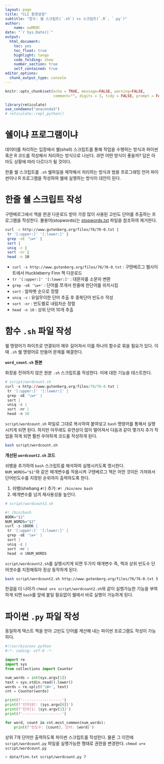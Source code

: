 ```yaml
---
layout: page
title: "CLI 환경설정"
subtitle: "함수: 쉘 스크립트(`.sh`) vs 스크립트(`.R`, `.py`)"
author:
    name: xwMOOC
date: "`r Sys.Date()`"
output:
  html_document: 
    toc: yes
    toc_float: true
    highlight: tango
    code_folding: show
    number_section: true
    self_contained: true
editor_options: 
  chunk_output_type: console
---
```


```r
knitr::opts_chunk$set(echo = TRUE, message=FALSE, warning=FALSE,
                      comment="", digits = 3, tidy = FALSE, prompt = FALSE, fig.align = 'center')

library(reticulate)
use_condaenv("anaconda3")
# reticulate::repl_python()
```

# 쉘이냐 프로그램이냐 {#shell-program}

데이터를 처리하는 입장에서 쉘(shell) 스크립트를 통해 작업을 수행하는 방식과 파이썬 혹은 R 코드를 작성해서 처리하는 방식으로 나뉜다. 과연 어떤 방식이 좋을까? 답은 아마도 상황에 따라 다르다가 될 것이다.

한줄 쉘 스크립트를 `.sh` 쉘파일을 제작해서 처리하는 방식과 범용 프로그래밍 언어 파이썬이나 R 프로그램을 작성하여 쉘에 실행하는 방식이 대안이 된다.

# 한줄 쉘 스크립트 작성 {#shell-program-oneline}

구텐베르그에서 책을 한권 다운로드 받아 가장 많이 사용된 고빈도 단어를 추출하는 프로그램을 작성한다.
불용어(stopwords)는 [stopwords.txt](https://gist.github.com/larsyencken/1440509) 파일을 참조하여 제거한다.

```bash
curl -s http://www.gutenberg.org/files/76/76-0.txt |
 tr '[:upper:]' '[:lower:]' | 
 grep -oE '\w+' |
 sort |                       
 uniq -c |                    
 sort -nr |                   
 head -n 10  
```

- `curl -s http://www.gutenberg.org/files/76/76-0.txt` : 구텐베르그 웹사이트에서 Huckleberry Finn 책 다운로드
- `tr '[:upper:]' '[:lower:]'` : 대문자를 소문자 변환 
- `grep -oE '\w+'` : 단어를 쪼개서 한줄에 한단어를 위치시킴             
- `sort` :  알파벳 순으로 정렬
- `uniq -c` : 유일무이한 단어 추출 후 중복단어 빈도수 작성                   
- `sort -nr` : 빈도별로 내림차순 정렬
- `head -n 10` : 상위 단어 10개 추출

# 함수 `.sh` 파일 작성 {#shell-program-oneline2sh}

쉘 명령어가 파이프로 연결되어 매우 길어져서 이를 하나의 함수로 묶을 필요가 있다.
이때 `.sh` 쉘 명령어로 만들어 문제를 해결한다.

<div class = "row">
  <div class = "col-md-6">

**`word_count.sh` 원본**

화장을 전혀하지 않은 원본 `.sh` 스크립트를 작성한다.
이에 대한 기능을 테스트한다.

```r
# script/wordcount.sh
curl -s http://www.gutenberg.org/files/76/76-0.txt |
 tr '[:upper:]' '[:lower:]' | 
 grep -oE '\w+' |
 sort |                       
 uniq -c |                    
 sort -nr |                   
 head -n 10  
```

`script/wordcount.sh` 파일로 그대로 복사하여 붙여넣고 `bash` 명령어를 통해서 실행시키게 되면 된다. 하지만 아무래도 유연성이 많이 떨어져서 다음과 같이 몇가지 추가 작업을 하게 되면 훨씬 우아하게 코드를 작성하게 된다.

```bash
bash script/wordcount.sh
```


  </div>
  <div class = "col-md-6">
**개선된 `wordcount2.sh` 코드**

쉬뱅을 추가하여 `bash` 스크립트를 해석하여 실행시키도록 명시한다.
`NUM_WORDS="$1"`와 같은 매개변수를 적용시켜 구텐베르그 책은 어떤 것이든 가져와서 단어빈도수를 지정된 순위까지 출력하도록 한다.

1. 쉬뱅(shebang `#!`) 추가: `#! /bin/env bash`
1. 매개변수를 넘겨 재사용성을 높인다.

```r
# script/wordcount2.sh

#! /bin/bash
BOOK="$1"
NUM_WORDS="$2"
curl -s $BOOK |
 tr '[:upper:]' '[:lower:]' | 
 grep -oE '\w+' |
 sort |                       
 uniq -c |                    
 sort -nr |                   
 head -n $NUM_WORDS
```

`script/wordcount2.sh`를 실행시키게 되면 두가지 매개변수 즉, 책과 상위 빈도수 단어갯수를 지정해줘야 정상 동작하게 된다.

```bash
bash script/wordcount2.sh http://www.gutenberg.org/files/76/76-0.txt 5
```

  </div>
</div>

한걸음 더 나아가 `chmod u+x script/wordcount2.sh`와 같이 실행가능한 기능을 부여하게 되면 `bash`를 앞에 붙일 필요없이 쉘에서 바로 실행이 가능하게 된다.

# 파이썬 `.py` 파일 작성 {#python-program-oneline2sh}

동일하게 텍스트 책을 받아 고빈도 단어를 계산해 내는 파이썬 프로그램도 작성이 가능하다.

```python
#!/usr/bin/env python
#-*- coding: utf-8 -*-

import re
import sys
from collections import Counter

num_words = int(sys.argv[1])
text = sys.stdin.read().lower()
words = re.split('\W+', text)
cnt = Counter(words)

print(f'------------------')
print(f'인자[0]: {sys.argv[0]}')
print(f'인자[1: {sys.argv[1]}')
print(f'------------------')

for word, count in cnt.most_common(num_words):
    print(f'빈도수: {count}, 단어: {word}')
```

상위 7개 단어만 출력하도록 파이썬 스크립트를 작성한다. 물론 그 이전에 `script/wordcount.py` 파일을 실행가능한 형태로 권한을 변경한다. `chmod u+x script/wordcount.py`

```bash
< data/finn.txt script/wordcount.py 7
```

